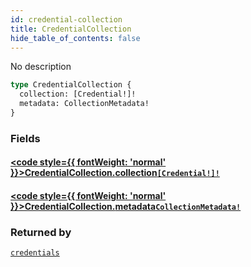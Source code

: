 ```yaml
---
id: credential-collection
title: CredentialCollection
hide_table_of_contents: false
---
```








No description

```graphql
type CredentialCollection {
  collection: [Credential!]!
  metadata: CollectionMetadata!
}
```


### Fields

#### [<code style={{ fontWeight: 'normal' }}>CredentialCollection.<b>collection</b></code>](#)<Bullet />[`[Credential!]!`](/api/graphql/documentation/objects/credential) <Badge class="secondary" text="non-null"/> <Badge class="secondary" text="object"/>
> 
> 

#### [<code style={{ fontWeight: 'normal' }}>CredentialCollection.<b>metadata</b></code>](#)<Bullet />[`CollectionMetadata!`](/api/graphql/documentation/objects/collection-metadata) <Badge class="secondary" text="non-null"/> <Badge class="secondary" text="object"/>
> 
> 



### Returned by

[`credentials`](/api/graphql/documentation/queries/credentials)  <Badge class="secondary" text="query"/>



